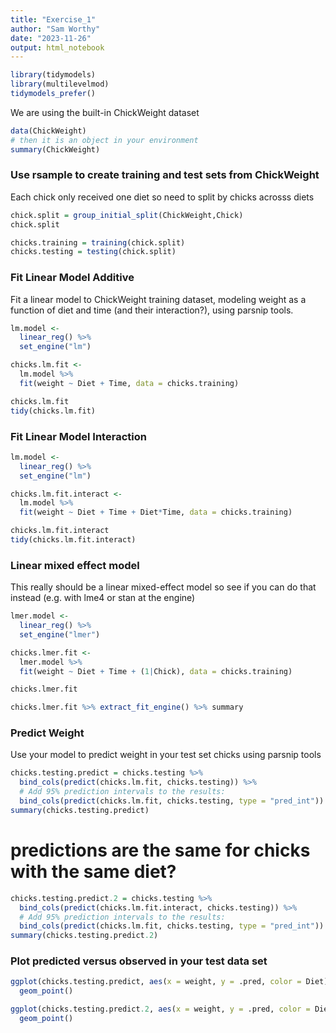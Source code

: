 ```yaml
---
title: "Exercise_1"
author: "Sam Worthy"
date: "2023-11-26"
output: html_notebook
---
```


```r
library(tidymodels)
library(multilevelmod)
tidymodels_prefer()
```

We are using the built-in ChickWeight dataset

```r
data(ChickWeight)
# then it is an object in your environment
summary(ChickWeight)
```

### Use rsample to create training and test sets from ChickWeight

Each chick only received one diet so need to split by chicks acrosss diets

```r
chick.split = group_initial_split(ChickWeight,Chick)
chick.split
```

```r
chicks.training = training(chick.split)
chicks.testing = testing(chick.split)
```


### Fit Linear Model Additive
Fit a linear model to ChickWeight training dataset, modeling weight as a function of diet and time (and their interaction?), using parsnip tools.

```r
lm.model <- 
  linear_reg() %>% 
  set_engine("lm")

chicks.lm.fit <- 
  lm.model %>% 
  fit(weight ~ Diet + Time, data = chicks.training)

chicks.lm.fit
tidy(chicks.lm.fit)
```

### Fit Linear Model Interaction

```r
lm.model <- 
  linear_reg() %>% 
  set_engine("lm")

chicks.lm.fit.interact <- 
  lm.model %>% 
  fit(weight ~ Diet + Time + Diet*Time, data = chicks.training)

chicks.lm.fit.interact
tidy(chicks.lm.fit.interact)
```

### Linear mixed effect model

This really should be a linear mixed-effect model so see if you can do that instead (e.g. with lme4 or stan at the engine)

```r
lmer.model <- 
  linear_reg() %>% 
  set_engine("lmer")

chicks.lmer.fit <- 
  lmer.model %>% 
  fit(weight ~ Diet + Time + (1|Chick), data = chicks.training)

chicks.lmer.fit
```

```r
chicks.lmer.fit %>% extract_fit_engine() %>% summary
```

### Predict Weight 
Use your model to predict weight in your test set chicks using parsnip tools

```r
chicks.testing.predict = chicks.testing %>%
  bind_cols(predict(chicks.lm.fit, chicks.testing)) %>% 
  # Add 95% prediction intervals to the results:
  bind_cols(predict(chicks.lm.fit, chicks.testing, type = "pred_int"))
summary(chicks.testing.predict)
```
# predictions are the same for chicks with the same diet?

```r
chicks.testing.predict.2 = chicks.testing %>%
  bind_cols(predict(chicks.lm.fit.interact, chicks.testing)) %>% 
  # Add 95% prediction intervals to the results:
  bind_cols(predict(chicks.lm.fit, chicks.testing, type = "pred_int"))
summary(chicks.testing.predict.2)
```

### Plot predicted versus observed in your test data set

```r
ggplot(chicks.testing.predict, aes(x = weight, y = .pred, color = Diet)) +
  geom_point()
```

```r
ggplot(chicks.testing.predict.2, aes(x = weight, y = .pred, color = Diet)) +
  geom_point()
```


